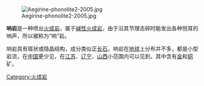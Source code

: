 [[File:Aegirine-phonolite2-2005.jpg|thumb]]

'''响岩'''是一种喷出[[火成岩|火成岩]]，属于[[碱性火成岩|碱性火成岩]]，由于沿其节理击碎时能发出各种悦耳的响声，所以被称为“响”岩。

响岩具有斑状或隐晶结构，成分类似正[[长石|长石]]，响岩在[[地球|地球]]上分布并不多，都是小型岩流，在[[中国|中国]]更少见，在[[江苏|江苏]]、[[辽宁|辽宁]]、[[山西|山西]]小范围内可以见到，其中含有[[金|金]]和[[铜|铜]]矿。


{{Commonscat|Phonolite}}
{{火山}}
{{岩石小作品}}

[[Category:火成岩|Category:火成岩]]